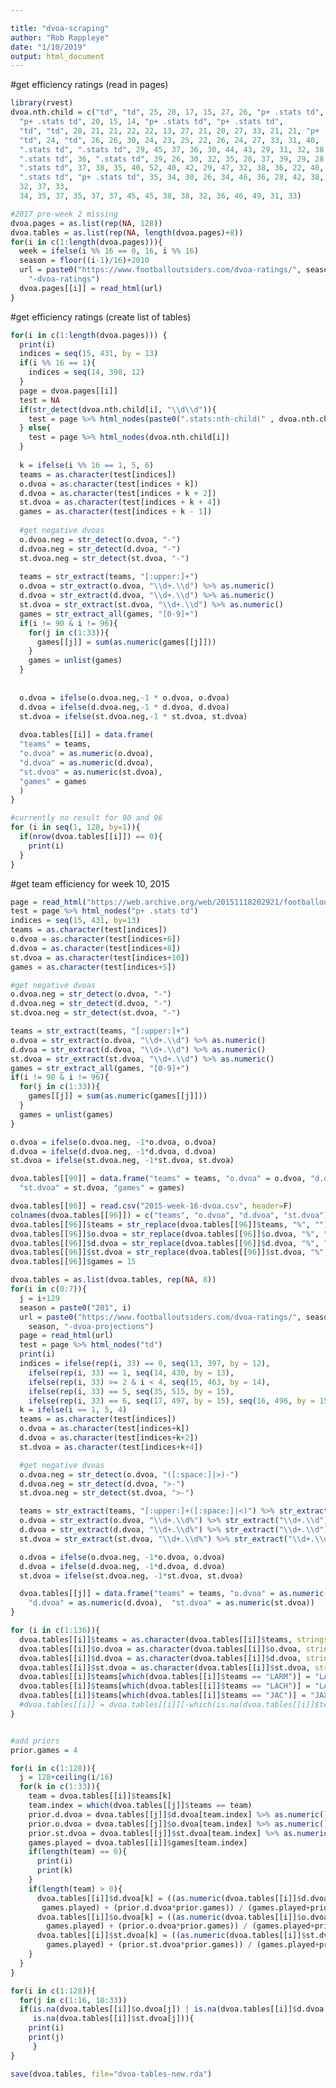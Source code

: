 ```yaml
---

title: "dvoa-scraping"
author: "Rob Rappleye"
date: "1/10/2019"
output: html_document
---
```


#get efficiency ratings (read in pages)
```r
library(rvest)
dvoa.nth.child = c("td", "td", 25, 28, 17, 15, 27, 26, "p+ .stats td", "p+ .stats td", 
  "p+ .stats td", 20, 15, 14, "p+ .stats td", "p+ .stats td",
  "td", "td", 28, 21, 21, 22, 22, 13, 27, 21, 20, 27, 33, 21, 21, "p+ .stats td",
  "td", 24, "td", 26, 26, 30, 24, 23, 25, 22, 26, 24, 27, 33, 31, 40,
  ".stats td", ".stats td", 29, 45, 37, 36, 30, 44, 43, 29, 31, 32, 38, 42, 32, 28,
  ".stats td", 36, ".stats td", 39, 26, 30, 32, 35, 28, 37, 39, 29, 28, 35, 27, 40,
  ".stats td", 37, 38, 35, 40, 52, 40, 42, 29, 47, 32, 38, 36, 22, 40, 32,
  ".stats td", "p+ .stats td", 35, 34, 30, 26, 34, 46, 36, 28, 42, 38, ".editor+ .stats td",
  32, 37, 33,
  34, 35, 37, 35, 37, 37, 45, 45, 38, 38, 32, 36, 46, 49, 31, 33)

#2017 pre-week 2 missing
dvoa.pages = as.list(rep(NA, 128))
dvoa.tables = as.list(rep(NA, length(dvoa.pages)+8))
for(i in c(1:length(dvoa.pages))){
  week = ifelse(i %% 16 == 0, 16, i %% 16)
  season = floor((i-1)/16)+2010
  url = paste0("https://www.footballoutsiders.com/dvoa-ratings/", season, "/week-", week,
    "-dvoa-ratings")
  dvoa.pages[[i]] = read_html(url)
}
```

#get efficiency ratings (create list of tables)
```r
for(i in c(1:length(dvoa.pages))) {
  print(i)
  indices = seq(15, 431, by = 13)
  if(i %% 16 == 1){
    indices = seq(14, 398, 12)
  }
  page = dvoa.pages[[i]]
  test = NA
  if(str_detect(dvoa.nth.child[i], "\\d\\d")){
    test = page %>% html_nodes(paste0(".stats:nth-child(" , dvoa.nth.child[i] ,") td"))
  } else{
    test = page %>% html_nodes(dvoa.nth.child[i])
  }
  
  k = ifelse(i %% 16 == 1, 5, 6)  
  teams = as.character(test[indices])
  o.dvoa = as.character(test[indices + k])
  d.dvoa = as.character(test[indices + k + 2])
  st.dvoa = as.character(test[indices + k + 4])
  games = as.character(test[indices + k - 1])
  
  #get negative dvoas
  o.dvoa.neg = str_detect(o.dvoa, "-")
  d.dvoa.neg = str_detect(d.dvoa, "-")
  st.dvoa.neg = str_detect(st.dvoa, "-")
  
  teams = str_extract(teams, "[:upper:]+")
  o.dvoa = str_extract(o.dvoa, "\\d+.\\d") %>% as.numeric()
  d.dvoa = str_extract(d.dvoa, "\\d+.\\d") %>% as.numeric()
  st.dvoa = str_extract(st.dvoa, "\\d+.\\d") %>% as.numeric()
  games = str_extract_all(games, "[0-9]+") 
  if(i != 90 & i != 96){
    for(j in c(1:33)){
      games[[j]] = sum(as.numeric(games[[j]]))
    }
    games = unlist(games)
  }
  
  
  o.dvoa = ifelse(o.dvoa.neg,-1 * o.dvoa, o.dvoa)
  d.dvoa = ifelse(d.dvoa.neg,-1 * d.dvoa, d.dvoa)
  st.dvoa = ifelse(st.dvoa.neg,-1 * st.dvoa, st.dvoa)
  
  dvoa.tables[[i]] = data.frame(
  "teams" = teams,
  "o.dvoa" = as.numeric(o.dvoa),
  "d.dvoa" = as.numeric(d.dvoa),
  "st.dvoa" = as.numeric(st.dvoa),
  "games" = games
  )
}

#currently no result for 90 and 96
for (i in seq(1, 128, by=1)){
  if(nrow(dvoa.tables[[i]]) == 0){
    print(i)
  }
}
```


#get team efficiency for week 10, 2015
```r

page = read_html("https://web.archive.org/web/20151118202921/footballoutsiders.com/stats/teameff")
test = page %>% html_nodes("p+ .stats td")
indices = seq(15, 431, by=13)
teams = as.character(test[indices])
o.dvoa = as.character(test[indices+6])
d.dvoa = as.character(test[indices+8])
st.dvoa = as.character(test[indices+10])
games = as.character(test[indices+5])

#get negative dvoas
o.dvoa.neg = str_detect(o.dvoa, "-")
d.dvoa.neg = str_detect(d.dvoa, "-")
st.dvoa.neg = str_detect(st.dvoa, "-")

teams = str_extract(teams, "[:upper:]+")
o.dvoa = str_extract(o.dvoa, "\\d+.\\d") %>% as.numeric()
d.dvoa = str_extract(d.dvoa, "\\d+.\\d") %>% as.numeric()
st.dvoa = str_extract(st.dvoa, "\\d+.\\d") %>% as.numeric()
games = str_extract_all(games, "[0-9]+") 
if(i != 90 & i != 96){
  for(j in c(1:33)){
    games[[j]] = sum(as.numeric(games[[j]]))
  }
  games = unlist(games)
}

o.dvoa = ifelse(o.dvoa.neg, -1*o.dvoa, o.dvoa)
d.dvoa = ifelse(d.dvoa.neg, -1*d.dvoa, d.dvoa)
st.dvoa = ifelse(st.dvoa.neg, -1*st.dvoa, st.dvoa)

dvoa.tables[[90]] = data.frame("teams" = teams, "o.dvoa" = o.dvoa, "d.dvoa" = d.dvoa, 
  "st.dvoa" = st.dvoa, "games" = games)

dvoa.tables[[96]] = read.csv("2015-week-16-dvoa.csv", header=F)
colnames(dvoa.tables[[96]]) = c("teams", "o.dvoa", "d.dvoa", "st.dvoa")
dvoa.tables[[96]]$teams = str_replace(dvoa.tables[[96]]$teams, "%", "")
dvoa.tables[[96]]$o.dvoa = str_replace(dvoa.tables[[96]]$o.dvoa, "%", "")
dvoa.tables[[96]]$d.dvoa = str_replace(dvoa.tables[[96]]$d.dvoa, "%", "")
dvoa.tables[[96]]$st.dvoa = str_replace(dvoa.tables[[96]]$st.dvoa, "%", "")
dvoa.tables[[96]]$games = 15
```

```r
dvoa.tables = as.list(dvoa.tables, rep(NA, 8))
for(i in c(0:7)){
  j = i+129
  season = paste0("201", i)
  url = paste0("https://www.footballoutsiders.com/dvoa-ratings/", season, "/",
    season, "-dvoa-projections")
  page = read_html(url)
  test = page %>% html_nodes("td")
  print(i)
  indices = ifelse(rep(i, 33) == 0, seq(13, 397, by = 12), 
    ifelse(rep(i, 33) == 1, seq(14, 430, by = 13), 
    ifelse(rep(i, 33) >= 2 & i < 4, seq(15, 463, by = 14), 
    ifelse(rep(i, 33) == 5, seq(35, 515, by = 15), 
    ifelse(rep(i, 33) == 6, seq(17, 497, by = 15), seq(16, 496, by = 15))))))
  k = ifelse(i == 1, 5, 4)
  teams = as.character(test[indices])
  o.dvoa = as.character(test[indices+k])
  d.dvoa = as.character(test[indices+k+2])
  st.dvoa = as.character(test[indices+k+4])

  #get negative dvoas
  o.dvoa.neg = str_detect(o.dvoa, "([:space:]|>)-")
  d.dvoa.neg = str_detect(d.dvoa, ">-")
  st.dvoa.neg = str_detect(st.dvoa, ">-")

  teams = str_extract(teams, "[:upper:]+([:space:]|<)") %>% str_extract("[:upper:]+")
  o.dvoa = str_extract(o.dvoa, "\\d+.\\d%") %>% str_extract("\\d+.\\d") %>% as.numeric()
  d.dvoa = str_extract(d.dvoa, "\\d+.\\d%") %>% str_extract("\\d+.\\d") %>% as.numeric()
  st.dvoa = str_extract(st.dvoa, "\\d+.\\d%") %>% str_extract("\\d+.\\d") %>% as.numeric()

  o.dvoa = ifelse(o.dvoa.neg, -1*o.dvoa, o.dvoa)
  d.dvoa = ifelse(d.dvoa.neg, -1*d.dvoa, d.dvoa)
  st.dvoa = ifelse(st.dvoa.neg, -1*st.dvoa, st.dvoa)

  dvoa.tables[[j]] = data.frame("teams" = teams, "o.dvoa" = as.numeric(o.dvoa), 
    "d.dvoa" = as.numeric(d.dvoa),  "st.dvoa" = as.numeric(st.dvoa))
}

for (i in c(1:136)){
  dvoa.tables[[i]]$teams = as.character(dvoa.tables[[i]]$teams, stringsAsFactors=F)
  dvoa.tables[[i]]$o.dvoa = as.character(dvoa.tables[[i]]$o.dvoa, stringsAsFactors=F)
  dvoa.tables[[i]]$d.dvoa = as.character(dvoa.tables[[i]]$d.dvoa, stringsAsFactors=F)
  dvoa.tables[[i]]$st.dvoa = as.character(dvoa.tables[[i]]$st.dvoa, stringsAsFactors=F)
  dvoa.tables[[i]]$teams[which(dvoa.tables[[i]]$teams == "LARM")] = "LA"
  dvoa.tables[[i]]$teams[which(dvoa.tables[[i]]$teams == "LACH")] = "LAC"
  dvoa.tables[[i]]$teams[which(dvoa.tables[[i]]$teams == "JAC")] = "JAX"
  #dvoa.tables[[i]] = dvoa.tables[[i]][-which(is.na(dvoa.tables[[i]]$teams)),]
}


#add priors
prior.games = 4

for(i in c(1:128)){
  j = 128+ceiling(i/16)
  for(k in c(1:33)){
    team = dvoa.tables[[i]]$teams[k]
    team.index = which(dvoa.tables[[j]]$teams == team)
    prior.d.dvoa = dvoa.tables[[j]]$d.dvoa[team.index] %>% as.numeric()
    prior.o.dvoa = dvoa.tables[[j]]$o.dvoa[team.index] %>% as.numeric()
    prior.st.dvoa = dvoa.tables[[j]]$st.dvoa[team.index] %>% as.numeric()
    games.played = dvoa.tables[[i]]$games[team.index]
    if(length(team) == 0){
      print(i)
      print(k)
    }
    if(length(team) > 0){
      dvoa.tables[[i]]$d.dvoa[k] = ((as.numeric(dvoa.tables[[i]]$d.dvoa[k]) * 
       games.played) + (prior.d.dvoa*prior.games)) / (games.played+prior.games)
      dvoa.tables[[i]]$o.dvoa[k] = ((as.numeric(dvoa.tables[[i]]$o.dvoa[k])* 
        games.played) + (prior.o.dvoa*prior.games)) / (games.played+prior.games)
      dvoa.tables[[i]]$st.dvoa[k] = ((as.numeric(dvoa.tables[[i]]$st.dvoa[k]) * 
        games.played) + (prior.st.dvoa*prior.games)) / (games.played+prior.games)
    }
  }
}

for(i in c(1:128)){
  for(j in c(1:16, 18:33))
  if(is.na(dvoa.tables[[i]]$o.dvoa[j]) | is.na(dvoa.tables[[i]]$d.dvoa[j]) |
     is.na(dvoa.tables[[i]]$st.dvoa[j])){
    print(i)
    print(j)
     }
}
```


```r
save(dvoa.tables, file="dvoa-tables-new.rda")
```


